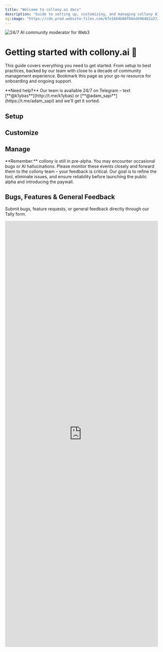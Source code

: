```yaml
---
title: "Welcome to collony.ai docs"
description: "Guide to setting up, customizing, and managing collony AI moderators for Telegram and Discord communities."
og:image: "https://cdn.prod.website-files.com/67e1664b88f88ed496462a37/68c29939da35f51ce7ee4c11_cover.png"
---
```


![24/7 AI community moderator for Web3](/public/cover.png)

# Getting started with collony.ai 🐝

This guide covers everything you need to get started. From setup to best practices, backed by our team with close to a decade of community management experience. Bookmark this page as your go-to resource for onboarding and ongoing support.

<Note>
  **Need help?** Our team is available 24/7 on Telegram – text [**@k1ybas**](http://t.me/k1ybas) or [**@adam_sapi**](https://t.me/adam_sapi) and we'll get it sorted.
</Note>

## Setup

<Columns cols={2}>
  <Card title="🏎️ Before you start" href="/before-you-start">
    
  </Card>
  <Card title="🔩 Prepare your Telegram group" href="/prepare-your-telegram-group">
    
  </Card>
  <Card title="🔎 Find collony AI on Telegram" href="/find-collony-ai-on-telegram">
    
  </Card>
  <Card title="💌 Add collony to your group" href="/add-collony-to-your-group">
    
  </Card>
</Columns>

## Customize

<Columns cols={2}>
  <Card title="🏗️ In-bot setup menu" href="/in-bot-setup-menu">
    
  </Card>
  <Card title="✏️ Add project description" href="/add-project-description">
    
  </Card>
  <Card title="📚 Add knowledge base" href="/add-project-knowledge-base">
    
  </Card>
  <Card title="⛏️ Set moderation rules" href="/set-community-moderation-rules">
    
  </Card>
  <Card title="🧠 Set moderator personality" href="/set-community-mod-personality">
    
  </Card>
</Columns>

## Manage

<Columns cols={2}>
  <Card title="🫂 Manage admins & moderators" href="/manage-admins-and-moderators">
    
  </Card>
  <Card title="⚙️ Admin dashboard chat" href="/setup-the-admin-dashboard-chat">
    
  </Card>
</Columns>

<Warning>
  **Remember:** collony is still in pre-alpha. You may encounter occasional bugs or AI hallucinations. Please monitor these events closely and forward them to the collony team – your feedback is critical. Our goal is to refine the tool, eliminate issues, and ensure reliability before launching the public alpha and introducing the paywall.
</Warning>

## Bugs, Features & General Feedback

Submit bugs, feature requests, or general feedback directly through our Tally form.

<iframe src="https://tally.so/embed/n987yV?alignLeft=1&hideTitle=1" width="100%" height="1400" frameborder="0" marginheight="0" marginwidth="0" title="collony.ai: Bugs, Features & General Feedback" />

## Links

<Columns cols={2}>
  <Card horizontal href="https://t.me/collonyai">
    <img
      src="/public/telegramlogo.webp"
      alt="Telegram"
      style={{ width:"24px",height:"24px",marginRight:"8px",objectFit:"contain" }}
    />

    Telegram
  </Card>
  <Card horizontal href="https://x.com/collonyai">
    <img
      src="/public/twitterlogo.webp"
      alt="X (Twitter)"
      style={{ width:"24px",height:"24px",marginRight:"8px",objectFit:"contain" }}
    />

    X (Twitter)
  </Card>
  <Card horizontal href="https://www.linkedin.com/company/collony">
    <img
      src="/public/linkedinlogo.webp"
      alt="LinkedIn"
      style={{ width:"24px",height:"24px",marginRight:"8px",objectFit:"contain" }}
    />

    LinkedIn
  </Card>
  <Card horizontal href="https://collony.ai">
    <img
      src="/public/collonylogo.png"
      alt="collony"
      style={{ width:"24px",height:"24px",marginRight:"8px",objectFit:"contain" }}
    />

    Website
  </Card>
</Columns>